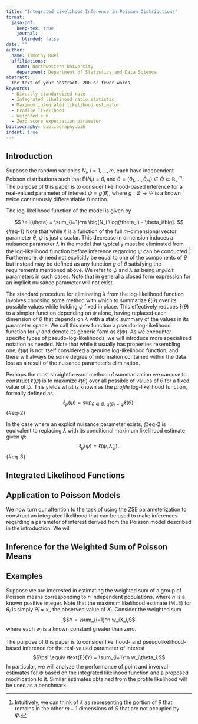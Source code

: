 ```yaml
---
title: "Integrated Likelihood Inference in Poisson Distributions"
format:
  jasa-pdf:
    keep-tex: true
    journal:
      blinded: false
date: ""
author: 
  name: Timothy Ruel
  affiliations: 
    name: Northwestern University
    department: Department of Statistics and Data Science
abstract: |
  The text of your abstract. 200 or fewer words.
keywords:
  - Directly standardized rate
  - Integrated likelihood ratio statistic
  - Maximum integrated likelihood estimator
  - Profile likelihood
  - Weighted sum
  - Zero score expectation parameter
bibliography: bibliography.bib
indent: true
---
```


## Introduction {#sec-intro}

Suppose the random variables $N_i$, $i = 1, ..., m,$ each have independent Poisson distributions such that $\text{E}(N_i) = \theta_i$ and $\theta = (\theta_1, ..., \theta_m) \in \Theta \subset \mathbb{R}^m_+$. The purpose of this paper is to consider likelihood-based inference for a real-valued parameter of interest $\psi = g(\theta)$, where $g: \Theta \to \Psi$ is a known twice continuously differentiable function.

The log-likelihood function of the model is given by 

$$
\ell(\theta) = \sum_{i=1}^m \big[N_i \log(\theta_i) - \theta_i\big].
$${#eq-1}
Note that while $\ell$ is a function of the full $m$-dimensional vector parameter $\theta$, $\psi$ is just a scalar. This decrease in dimension induces a nuisance parameter $\lambda$ in the model that typically must be eliminated from the log-likelihood function before inference regarding $\psi$ can be conducted.^[Intuitively, we can think of $\lambda$ as representing the portion of $\theta$ that remains in the other $m-1$ dimensions of $\Theta$ that are not occupied by $\psi$.] Furthermore, $\psi$ need not explicitly be equal to one of the components of $\theta$ but instead may be defined as any function $g$ of $\theta$ satisfying the requirements mentioned above. We refer to $\psi$ and $\lambda$ as being *implicit* parameters in such cases. Note that in general a closed form expression for an implicit nuisance parameter will not exist.

The standard procedure for eliminating $\lambda$ from the log-likelihood function involves choosing some method with which to summarize $\ell(\theta)$ over its possible values while holding $\psi$ fixed in place. This effectively reduces $\ell(\theta)$ to a simpler function depending on $\psi$ alone, having replaced each dimension of $\theta$ that depends on $\lambda$ with a static summary of the values in its parameter space. We call this new function a pseudo-log-likelihood function for $\psi$ and denote its generic form as $\ell(\psi)$. As we encounter specific types of pseudo-log-likelihoods, we will introduce more specialized notation as needed. Note that while it usually has properties resembling one, $\ell(\psi)$ is not itself considered a genuine log-likelihood function, and there will always be some degree of information contained within the data lost as a result of the nuisance parameter's elimination.

Perhaps the most straightforward method of summarization we can use to construct $\ell(\psi)$ is to maximize $\ell(\theta)$ over all possible of values of $\theta$ for a fixed value of $\psi$. This yields what is known as the *profile* log-likelihood function, formally defined as 
$$
\ell_p(\psi) = \sup_{\theta \in \Theta: \> g(\theta) = \psi} \ell(\theta).
$${#eq-2} 

In the case where an explicit nuisance parameter exists, @eq-2 is equivalent to replacing $\lambda$ with its conditional maximum likelihood estimate given $\psi$:
$$
\ell_p(\psi) = \ell(\psi, \hat{\lambda}_{\psi}).
$${#eq-3} 

## Integrated Likelihood Functions

## Application to Poisson Models

We now turn our attention to the task of using the ZSE parameterization to construct an integrated likelihood that can be used to make inferences regarding a parameter of interest derived from the Poisson model described in the introduction. We will 

## Inference for the Weighted Sum of Poisson Means

## Examples

Suppose we are interested in estimating the weighted sum of a group of Poisson means corresponding to $n$ independent populations, where $n$ is a known positive integer.  Note that the maximum likelihood estimate (MLE) for $\theta_i$ is simply $\hat{\theta}_i = x_i$, the observed value of $X_i$. Consider the weighted sum $$Y = \sum_{i=1}^n w_iX_i,$$ where each $w_i$ is a known constant greater than zero. 


The purpose of this paper is to consider likelihood- and pseudolikelihood-based inference for the real-valued parameter of interest $$\psi \equiv \text{E}(Y) = \sum_{i=1}^n w_i\theta_i.$$ In particular, we will analyze the performance of point and inverval estimates for $\psi$ based on the integrated likelihood function and a proposed modification to it. Similar estimates obtained from the profile likelihood will be used as a benchmark.

